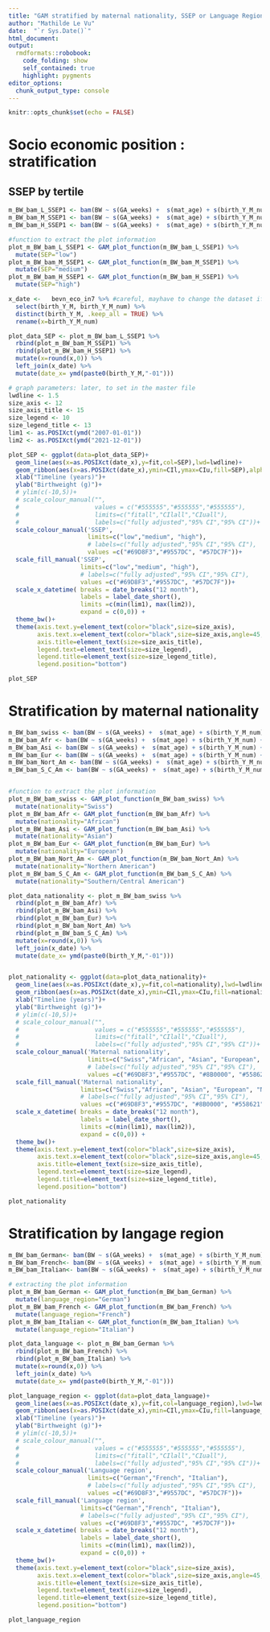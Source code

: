 ```yaml
---
title: "GAM stratified by maternal nationality, SSEP or Language Region"
author: "Mathilde Le Vu"
date:  "`r Sys.Date()`"
html_document: 
output:
  rmdformats::robobook:
    code_folding: show
    self_contained: true
    highlight: pygments
editor_options: 
  chunk_output_type: console
---
```


```r
knitr::opts_chunk$set(echo = FALSE)
```


# Socio economic position : stratification
## SSEP by tertile
```r
m_BW_bam_L_SSEP1 <- bam(BW ~ s(GA_weeks) +  s(mat_age) + s(birth_Y_M_num) + s(month, bs="cc") + s(mean_Alt_mean2)+ parity_cat + sex + Urban3 + Language + mother_nationality_cat2  + civil_status3 + HW + GR + COVID_first_wave + COVID_second_wave, data=bevn_eco_in7_L_SSEP1)  
m_BW_bam_M_SSEP1 <- bam(BW ~ s(GA_weeks) +  s(mat_age) + s(birth_Y_M_num) + s(month, bs="cc") + s(mean_Alt_mean2)+ parity_cat + sex + Urban3 + Language + mother_nationality_cat2 + civil_status3 + HW + GR + COVID_first_wave + COVID_second_wave, data=bevn_eco_in7_M_SSEP1)  
m_BW_bam_H_SSEP1 <- bam(BW ~ s(GA_weeks) +  s(mat_age) + s(birth_Y_M_num) + s(month, bs="cc") + s(mean_Alt_mean2)+ parity_cat + sex + Urban3 + Language + mother_nationality_cat2 + civil_status3 + HW + GR + COVID_first_wave + COVID_second_wave, data=bevn_eco_in7_H_SSEP1)  

#function to extract the plot information
plot_m_BW_bam_L_SSEP1 <- GAM_plot_function(m_BW_bam_L_SSEP1) %>%
  mutate(SEP="low")
plot_m_BW_bam_M_SSEP1 <- GAM_plot_function(m_BW_bam_M_SSEP1) %>%
  mutate(SEP="medium")
plot_m_BW_bam_H_SSEP1 <- GAM_plot_function(m_BW_bam_H_SSEP1) %>%
  mutate(SEP="high")
```


```r
x_date <-   bevn_eco_in7 %>% #careful, mayhave to change the dataset if I later work with smaller time ranges!
  select(birth_Y_M, birth_Y_M_num) %>%
  distinct(birth_Y_M, .keep_all = TRUE) %>%
  rename(x=birth_Y_M_num)

plot_data_SEP <- plot_m_BW_bam_L_SSEP1 %>%
  rbind(plot_m_BW_bam_M_SSEP1) %>%
  rbind(plot_m_BW_bam_H_SSEP1) %>%
  mutate(x=round(x,0)) %>%
  left_join(x_date) %>%
  mutate(date_x= ymd(paste0(birth_Y_M,"-01")))

# graph parameters: later, to set in the master file
lwdline <- 1.5 
size_axis <- 12
size_axis_title <- 15
size_legend <- 10
size_legend_title <- 13
lim1 <- as.POSIXct(ymd("2007-01-01"))
lim2 <- as.POSIXct(ymd("2021-12-01"))

plot_SEP <- ggplot(data=plot_data_SEP)+
  geom_line(aes(x=as.POSIXct(date_x),y=fit,col=SEP),lwd=lwdline)+
  geom_ribbon(aes(x=as.POSIXct(date_x),ymin=CIl,ymax=CIu,fill=SEP),alpha=0.15,lwd=lwdline)+
  xlab("Timeline (years)")+
  ylab("Birthweight (g)")+
  # ylim(c(-10,5))+
  # scale_colour_manual("",
  #                     values = c("#555555","#555555","#555555"),
  #                     limits=c("fitall","CIlall","CIuall"),
  #                     labels=c("fully adjusted","95% CI","95% CI"))+
  scale_colour_manual('SSEP',                                                #colour manual is for the line
                      limits=c("low","medium", "high"),
                      # labels=c("fully adjusted","95% CI","95% CI"),
                      values =c("#69D8F3","#9557DC", "#57DC7F"))+
  scale_fill_manual('SSEP',                                              # fill is for CI
                    limits=c("low","medium", "high"), 
                    # labels=c("fully adjusted","95% CI","95% CI"),  
                    values =c("#69D8F3","#9557DC", "#57DC7F"))+
  scale_x_datetime( breaks = date_breaks("12 month"), 
                    labels = label_date_short(),
                    limits =c(min(lim1), max(lim2)),
                    expand = c(0,0)) +
  theme_bw()+
  theme(axis.text.y=element_text(color="black",size=size_axis),
        axis.text.x=element_text(color="black",size=size_axis,angle=45,hjust=1),
        axis.title=element_text(size=size_axis_title),
        legend.text=element_text(size=size_legend),
        legend.title=element_text(size=size_legend_title),
        legend.position="bottom")

plot_SEP
```

# Stratification by maternal nationality
```r
m_BW_bam_swiss <- bam(BW ~ s(GA_weeks) +  s(mat_age) + s(birth_Y_M_num) + s(month, bs="cc") + s(mean_ssep2) + s(mean_Alt_mean2)+ parity_cat + sex + Urban3 + Language + civil_status3 + HW + GR + COVID_first_wave + COVID_second_wave, data=bevn_eco_in7_Swiss)  
m_BW_bam_Afr <- bam(BW ~ s(GA_weeks) +  s(mat_age) + s(birth_Y_M_num) + s(month, bs="cc") + s(mean_ssep2) + s(mean_Alt_mean2)+ parity_cat + sex + Urban3 + Language + civil_status3 + HW + GR + COVID_first_wave + COVID_second_wave, data=bevn_eco_in7_Afr)  
m_BW_bam_Asi <- bam(BW ~ s(GA_weeks) +  s(mat_age) + s(birth_Y_M_num) + s(month, bs="cc") + s(mean_ssep2) + s(mean_Alt_mean2)+ parity_cat + sex + Urban3 + Language + civil_status3 + HW + GR + COVID_first_wave + COVID_second_wave, data=bevn_eco_in7_Asi)  
m_BW_bam_Eur <- bam(BW ~ s(GA_weeks) +  s(mat_age) + s(birth_Y_M_num) + s(month, bs="cc") + s(mean_ssep2) + s(mean_Alt_mean2)+ parity_cat + sex + Urban3 + Language + civil_status3 + HW + GR + COVID_first_wave + COVID_second_wave, data=bevn_eco_in7_Eur)  
m_BW_bam_Nort_Am <- bam(BW ~ s(GA_weeks) +  s(mat_age) + s(birth_Y_M_num) + s(month, bs="cc") + s(mean_ssep2) + s(mean_Alt_mean2)+ parity_cat + sex + Urban3 + Language + civil_status3 + HW + GR + COVID_first_wave + COVID_second_wave, data=bevn_eco_in7_Nort_Am)  
m_BW_bam_S_C_Am <- bam(BW ~ s(GA_weeks) +  s(mat_age) + s(birth_Y_M_num) + s(month, bs="cc") + s(mean_ssep2) + s(mean_Alt_mean2)+ parity_cat + sex + Urban3 + Language + civil_status3 + HW + GR + COVID_first_wave + COVID_second_wave, data=bevn_eco_in7_S_C_Am)  


#function to extract the plot information
plot_m_BW_bam_swiss <- GAM_plot_function(m_BW_bam_swiss) %>%
  mutate(nationality="Swiss")
plot_m_BW_bam_Afr <- GAM_plot_function(m_BW_bam_Afr) %>%
  mutate(nationality="African")
plot_m_BW_bam_Asi <- GAM_plot_function(m_BW_bam_Asi) %>%
  mutate(nationality="Asian")
plot_m_BW_bam_Eur <- GAM_plot_function(m_BW_bam_Eur) %>%
  mutate(nationality="European")
plot_m_BW_bam_Nort_Am <- GAM_plot_function(m_BW_bam_Nort_Am) %>%
  mutate(nationality="Northern American")
plot_m_BW_bam_S_C_Am <- GAM_plot_function(m_BW_bam_S_C_Am) %>%
  mutate(nationality="Southern/Central American")
```


```r
plot_data_nationality <- plot_m_BW_bam_swiss %>%
  rbind(plot_m_BW_bam_Afr) %>%
  rbind(plot_m_BW_bam_Asi) %>%
  rbind(plot_m_BW_bam_Eur) %>%
  rbind(plot_m_BW_bam_Nort_Am) %>%
  rbind(plot_m_BW_bam_S_C_Am) %>%
  mutate(x=round(x,0)) %>%
  left_join(x_date) %>%
  mutate(date_x= ymd(paste0(birth_Y_M,"-01")))


plot_nationality <- ggplot(data=plot_data_nationality)+
  geom_line(aes(x=as.POSIXct(date_x),y=fit,col=nationality),lwd=lwdline)+
  geom_ribbon(aes(x=as.POSIXct(date_x),ymin=CIl,ymax=CIu,fill=nationality),alpha=0.15,lwd=lwdline)+
  xlab("Timeline (years)")+
  ylab("Birthweight (g)")+
  # ylim(c(-10,5))+
  # scale_colour_manual("",
  #                     values = c("#555555","#555555","#555555"),
  #                     limits=c("fitall","CIlall","CIuall"),
  #                     labels=c("fully adjusted","95% CI","95% CI"))+
  scale_colour_manual('Maternal nationality',
                      limits=c("Swiss","African", "Asian", "European", "Northern American", "Southern/Central American"),
                      # labels=c("fully adjusted","95% CI","95% CI"),
                      values =c("#69D8F3","#9557DC", "#8B0000", "#558621", "#57DC7F", "#666975"))+
  scale_fill_manual('Maternal nationality',
                    limits=c("Swiss","African", "Asian", "European", "Northern American", "Southern/Central American"),
                    # labels=c("fully adjusted","95% CI","95% CI"),
                    values =c("#69D8F3","#9557DC", "#8B0000", "#558621", "#57DC7F", "#666975"))+
  scale_x_datetime( breaks = date_breaks("12 month"), 
                    labels = label_date_short(),
                    limits =c(min(lim1), max(lim2)),
                    expand = c(0,0)) +
  theme_bw()+
  theme(axis.text.y=element_text(color="black",size=size_axis),
        axis.text.x=element_text(color="black",size=size_axis,angle=45,hjust=1),
        axis.title=element_text(size=size_axis_title),
        legend.text=element_text(size=size_legend),
        legend.title=element_text(size=size_legend_title),
        legend.position="bottom")

plot_nationality
```

# Stratification by langage region

```r
m_BW_bam_German<- bam(BW ~ s(GA_weeks) +  s(mat_age) + s(birth_Y_M_num) + s(month, bs="cc") + s(mean_ssep2) +s(mean_Alt_mean2)+ parity_cat + sex + Urban3 + mother_nationality_cat2  + civil_status3 + HW + GR + COVID_first_wave + COVID_second_wave, data=bevn_eco_in7_German)  
m_BW_bam_French<- bam(BW ~ s(GA_weeks) +  s(mat_age) + s(birth_Y_M_num) + s(month, bs="cc") + s(mean_ssep2) +s(mean_Alt_mean2)+ parity_cat + sex + Urban3 + mother_nationality_cat2  + civil_status3 + HW + GR + COVID_first_wave + COVID_second_wave, data=bevn_eco_in7_French)  
m_BW_bam_Italian<- bam(BW ~ s(GA_weeks) +  s(mat_age) + s(birth_Y_M_num) + s(month, bs="cc") + s(mean_ssep2) +s(mean_Alt_mean2)+ parity_cat + sex + Urban3 + mother_nationality_cat2  + civil_status3 + HW + GR + COVID_first_wave + COVID_second_wave, data=bevn_eco_in7_Italian)  

# extracting the plot information
plot_m_BW_bam_German <- GAM_plot_function(m_BW_bam_German) %>%
  mutate(language_region="German")
plot_m_BW_bam_French <- GAM_plot_function(m_BW_bam_French) %>%
  mutate(language_region="French")
plot_m_BW_bam_Italian <- GAM_plot_function(m_BW_bam_Italian) %>%
  mutate(language_region="Italian")
```


```r
plot_data_language <- plot_m_BW_bam_German %>%
  rbind(plot_m_BW_bam_French) %>%
  rbind(plot_m_BW_bam_Italian) %>%
  mutate(x=round(x,0)) %>%
  left_join(x_date) %>%
  mutate(date_x= ymd(paste0(birth_Y_M,"-01")))

plot_language_region <- ggplot(data=plot_data_language)+
  geom_line(aes(x=as.POSIXct(date_x),y=fit,col=language_region),lwd=lwdline)+
  geom_ribbon(aes(x=as.POSIXct(date_x),ymin=CIl,ymax=CIu,fill=language_region),alpha=0.15,lwd=lwdline)+
  xlab("Timeline (years)")+
  ylab("Birthweight (g)")+
  # ylim(c(-10,5))+
  # scale_colour_manual("",
  #                     values = c("#555555","#555555","#555555"),
  #                     limits=c("fitall","CIlall","CIuall"),
  #                     labels=c("fully adjusted","95% CI","95% CI"))+
  scale_colour_manual('Language region',
                      limits=c("German","French", "Italian"),
                      # labels=c("fully adjusted","95% CI","95% CI"),
                      values =c("#69D8F3","#9557DC", "#57DC7F"))+
  scale_fill_manual('Language region',
                    limits=c("German","French", "Italian"),
                    # labels=c("fully adjusted","95% CI","95% CI"),
                    values =c("#69D8F3","#9557DC", "#57DC7F"))+
  scale_x_datetime( breaks = date_breaks("12 month"), 
                    labels = label_date_short(),
                    limits =c(min(lim1), max(lim2)),
                    expand = c(0,0)) +
  theme_bw()+
  theme(axis.text.y=element_text(color="black",size=size_axis),
        axis.text.x=element_text(color="black",size=size_axis,angle=45,hjust=1),
        axis.title=element_text(size=size_axis_title),
        legend.text=element_text(size=size_legend),
        legend.title=element_text(size=size_legend_title),
        legend.position="bottom")

plot_language_region
```
